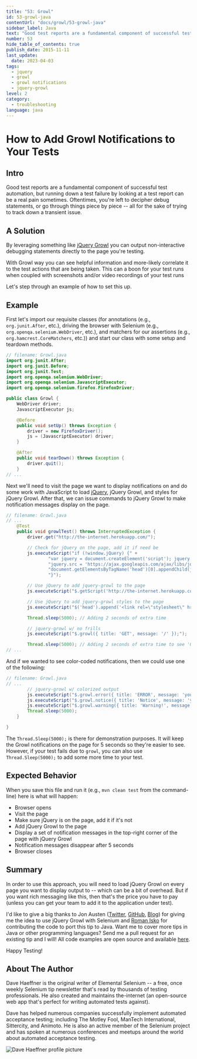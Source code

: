 ```yaml
---
title: "53: Growl"
id: 53-growl-java
contentUrl: "docs/growl/53-growl-java"
sidebar_label: Java
text: "Good test reports are a fundamental component of successful test automation, but running down a test failure by looking at a test report can be a real pain sometimes. Oftentimes, you're left to decipher debug statements, or go through things piece by piece all for the sake of trying to track down a transient issue."
number: 53
hide_table_of_contents: true
publish_date: 2015-11-11
last_update:
  date: 2023-04-03
tags:
  - jquery
  - growl
  - growl notifications
  - jquery-growl
level: 2
category:
  - troubleshooting
language: java
---
```


# How to Add Growl Notifications to Your Tests

## Intro

Good test reports are a fundamental component of successful test automation, but running down a test failure by looking at a test report can be a real pain sometimes. Oftentimes, you're left to decipher debug statements, or go through things piece by piece -- all for the sake of trying to track down a transient issue.

## A Solution

By leveraging something like [jQuery Growl](http://ksylvest.github.io/jquery-growl/) you can output non-interactive debugging statements directly to the page you're testing.

With Growl way you can see helpful information and more-likely correlate it to the test actions that are being taken. This can a boon for your test runs when coupled with screenshots and/or video recordings of your test runs

Let's step through an example of how to set this up.


## Example

First let's import our requisite classes (for annotations (e.g., `org.junit.After`, etc.), driving the browser with Selenium (e.g., `org.openqa.selenium.WebDriver`, etc.), and matchers for our assertions (e.g., `org.hamcrest.CoreMatchers`, etc.)) and start our class with some setup and teardown methods.

```java
// filename: Growl.java
import org.junit.After;
import org.junit.Before;
import org.junit.Test;
import org.openqa.selenium.WebDriver;
import org.openqa.selenium.JavascriptExecutor;
import org.openqa.selenium.firefox.FirefoxDriver;

public class Growl {
    WebDriver driver;
    JavascriptExecutor js;

    @Before
    public void setUp() throws Exception {
        driver = new FirefoxDriver();
        js = (JavascriptExecutor) driver;
    }

    @After
    public void tearDown() throws Exception {
        driver.quit();
    }
// ...
```

Next we'll need to visit the page we want to display notifications on and do some work with JavaScript to load [jQuery](http://jquery.com/), jQuery Growl, and styles for jQuery Growl. After that, we can issue commands to jQuery Growl to make notification messages display on the page.

```java
// filename: Growl.java
// ...
    @Test
    public void growlTest() throws InterruptedException {
        driver.get("http://the-internet.herokuapp.com/");

        // Check for jQuery on the page, add it if need be
        js.executeScript("if (!window.jQuery) {" +
                "var jquery = document.createElement('script'); jquery.type = 'text/javascript';" +
                "jquery.src = 'https://ajax.googleapis.com/ajax/libs/jquery/2.0.2/jquery.min.js';" +
                "document.getElementsByTagName('head')[0].appendChild(jquery);" +
                "}");

        // Use jQuery to add jquery-growl to the page
        js.executeScript("$.getScript('http://the-internet.herokuapp.com/js/vendor/jquery.growl.js')");

        // Use jQuery to add jquery-growl styles to the page
        js.executeScript("$('head').append('<link rel=\"stylesheet\" href=\"http://the-internet.herokuapp.com/css/jquery.growl.css\" type=\"text/css\" />');");

        Thread.sleep(5000); // Adding 2 seconds of extra time

        // jquery-growl w/ no frills
        js.executeScript("$.growl({ title: 'GET', message: '/' });");

        Thread.sleep(5000); // Adding 2 seconds of extra time to see 'GET' message
// ...
```

And if we wanted to see color-coded notifications, then we could use one of the following:

```java
// filename: Growl.java
// ...
        // jquery-growl w/ colorized output
        js.executeScript("$.growl.error({ title: 'ERROR', message: 'your error message goes here' });");
        js.executeScript("$.growl.notice({ title: 'Notice', message: 'your notice message goes here' });");
        js.executeScript("$.growl.warning({ title: 'Warning!', message: 'your warning message goes here' });");
        Thread.sleep(5000);
    }

}
```
The `Thread.Sleep(5000);` is there for demonstration purposes. It will keep the Growl notifications on the page for 5 seconds so they're easier to see. However, if your test fails due to `growl`, you can also use `Thread.Sleep(5000);` to add some more time to your test.

## Expected Behavior

When you save this file and run it (e.g., `mvn clean test` from the command-line) here is what will happen:

+ Browser opens
+ Visit the page
+ Make sure jQuery is on the page, add it if it's not
+ Add jQuery Growl to the page
+ Display a set of notification messages in the top-right corner of the page with jQuery Growl
+ Notification messages disappear after 5 seconds
+ Browser closes

## Summary

In order to use this approach, you will need to load jQuery Growl on every page you want to display output to -- which can be a bit of overhead. But if you want rich messaging like this, then that's the price you have to pay (unless you can get your team to add it to the application under test).

I'd like to give a big thanks to Jon Austen ([Twitter](https://twitter.com/austenjt), [GitHub](https://github.com/djangofan), [Blog](http://jonausten.info/)) for giving me the idea to use jQuery Growl with Selenium and [Roman Isko](https://github.com/RomanIsko) for contributing the code to port this tip to Java. Want me to cover more tips in Java or other programming languages? Send me a pull request for an existing tip and I will! All code examples are open source and available [here](http://github.com/tourdedave/elemental-selenium-tips).

Happy Testing!

## About The Author

Dave Haeffner is the original writer of Elemental Selenium -- a free, once weekly Selenium tip newsletter that's read by thousands of testing professionals. He also created and maintains the-internet (an open-source web app that's perfect for writing automated tests against).

Dave has helped numerous companies successfully implement automated acceptance testing; including The Motley Fool, ManTech International, Sittercity, and Animoto. He is also an active member of the Selenium project and has spoken at numerous conferences and meetups around the world about automated acceptance testing.

![Dave Haeffner profile picture](/img/authors/dave-haeffner.jpeg#author-img 'a title')
